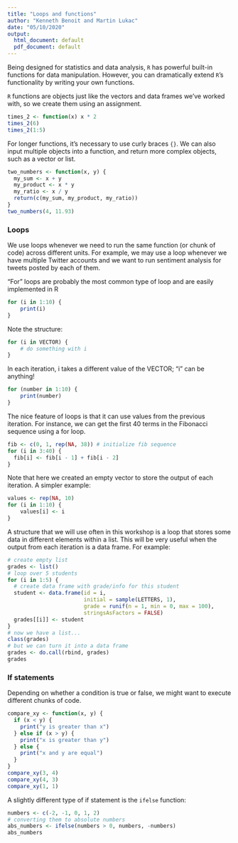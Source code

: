 ```yaml
---
title: "Loops and functions"
author: "Kenneth Benoit and Martin Lukac"
date: "05/10/2020"
output:
  html_document: default
  pdf_document: default
---
```


Being designed for statistics and data analysis, `R` has powerful built-in functions for data manipulation. However, you can dramatically extend `R`'s functionality by writing your own functions.

`R` functions are objects just like the vectors and data frames we've worked with, so we create them using an assignment.

```r
times_2 <- function(x) x * 2
times_2(6)
times_2(1:5)
```

For longer functions, it's necessary to use curly braces `{}`. We can also input multiple objects into a function, and return more complex objects, such as a vector or list.

```r
two_numbers <- function(x, y) {
  my_sum <- x + y
  my_product <- x * y
  my_ratio <- x / y
  return(c(my_sum, my_product, my_ratio))
}
two_numbers(4, 11.93)
```


### Loops

We use loops whenever we need to run the same function (or chunk of code) across different units. For example, we may use a loop whenever we have multiple Twitter accounts and we want to run sentiment analysis for tweets posted by each of them.

"For" loops are probably the most common type of loop and are easily implemented in R

```r
for (i in 1:10) {
    print(i)
}
```

Note the structure: 
```r
for (i in VECTOR) {
    # do something with i
}
```

In each iteration, i takes a different value of the VECTOR; "i" can be anything!

```r
for (number in 1:10) {
    print(number)
}
```

The nice feature of loops is that it can use values from the  previous iteration. For instance, we can get the first 40 terms in the Fibonacci sequence using a for loop.

```r
fib <- c(0, 1, rep(NA, 38)) # initialize fib sequence
for (i in 3:40) {
  fib[i] <- fib[i - 1] + fib[i - 2]
}
```

Note that here we created an empty vector to store the output of each iteration. A simpler example:

```r
values <- rep(NA, 10)
for (i in 1:10) {
    values[i] <- i
}
```

A structure that we will use often in this workshop is a loop that stores some data in different elements within a list. This will be very useful when the output from each iteration is a data frame. For example:

```r
# create empty list
grades <- list()
# loop over 5 students
for (i in 1:5) {
  # create data frame with grade/info for this student
  student <- data.frame(id = i,
                        initial = sample(LETTERS, 1),
                        grade = runif(n = 1, min = 0, max = 100),
                        stringsAsFactors = FALSE)
  grades[[i]] <- student
}
# now we have a list...
class(grades)
# but we can turn it into a data frame
grades <- do.call(rbind, grades)
grades

```

### If statements

Depending on whether a condition is true or false, we might want to execute different chunks of code.

```r
compare_xy <- function(x, y) {
  if (x < y) {
    print("y is greater than x")
  } else if (x > y) {
    print("x is greater than y")
  } else {
    print("x and y are equal")
  }
}
compare_xy(3, 4)
compare_xy(4, 3)
compare_xy(1, 1)
```

A slightly different type of if statement is the `ifelse` function:

```r
numbers <- c(-2, -1, 0, 1, 2)
# converting them to absolute numbers
abs_numbers <- ifelse(numbers > 0, numbers, -numbers)
abs_numbers
```



